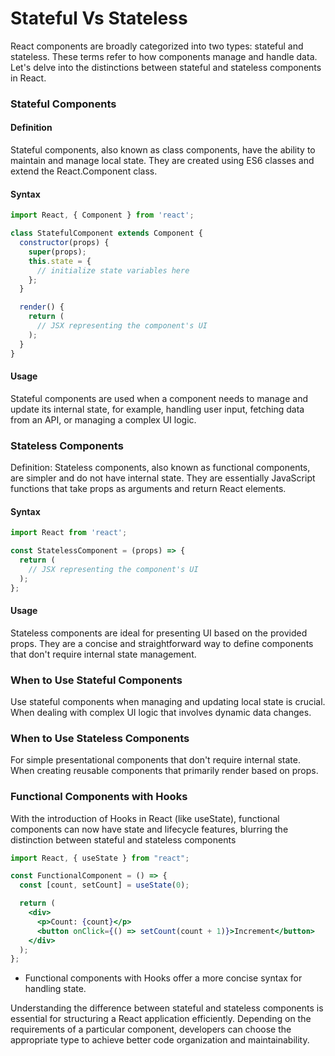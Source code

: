 
# Stateful Vs Stateless

React components are broadly categorized into two types: stateful and stateless. These terms refer to how components manage and handle data. Let's delve into the distinctions between stateful and stateless components in React.

### Stateful Components

#### Definition

Stateful components, also known as class components, have the ability to maintain and manage local state. They are created using ES6 classes and extend the React.Component class.

#### Syntax

```jsx
import React, { Component } from 'react';

class StatefulComponent extends Component {
  constructor(props) {
    super(props);
    this.state = {
      // initialize state variables here
    };
  }

  render() {
    return (
      // JSX representing the component's UI
    );
  }
}
```

#### Usage

Stateful components are used when a component needs to manage and update its internal state, for example, handling user input, fetching data from an API, or managing a complex UI logic.

### Stateless Components

Definition:
Stateless components, also known as functional components, are simpler and do not have internal state. They are essentially JavaScript functions that take props as arguments and return React elements.

#### Syntax

```jsx
import React from 'react';

const StatelessComponent = (props) => {
  return (
    // JSX representing the component's UI
  );
};
```

#### Usage

Stateless components are ideal for presenting UI based on the provided props. They are a concise and straightforward way to define components that don't require internal state management.

### When to Use Stateful Components

Use stateful components when managing and updating local state is crucial.
When dealing with complex UI logic that involves dynamic data changes.

### When to Use Stateless Components

For simple presentational components that don't require internal state.
When creating reusable components that primarily render based on props.

### Functional Components with Hooks

With the introduction of Hooks in React (like useState), functional components can now have state and lifecycle features, blurring the distinction between stateful and stateless components

```jsx
import React, { useState } from "react";

const FunctionalComponent = () => {
  const [count, setCount] = useState(0);

  return (
    <div>
      <p>Count: {count}</p>
      <button onClick={() => setCount(count + 1)}>Increment</button>
    </div>
  );
};
```

- Functional components with Hooks offer a more concise syntax for handling
  state.

Understanding the difference between stateful and stateless components is essential for structuring a React application efficiently. Depending on the requirements of a particular component, developers can choose the appropriate type to achieve better code organization and maintainability.
